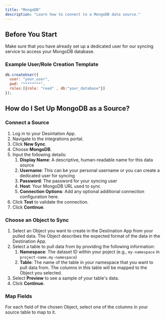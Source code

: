 ```yaml
---
title: "MongoDB"
description: "Learn how to connect to a MongoDB data source."
---
```


## Before You Start 

Make sure that you have already set up a dedicated user for our syncing service to access your MongoDB database. 

### Example User/Role Creation Template

```js
db.createUser({
  user: "your_user",
  pwd: "********",
  roles:[{role: "read" , db:"your_database"}]
});
```

## How do I Set Up MongoDB as a Source?

### Connect a Source

1. Log in to your Desintation App.
2. Navigate to the integrations portal.
3. Click **New Sync**.
4. Choose **MongoDB**.
5. Input the following details:
    1. **Display Name**: A descriptive, human-readable name for this data source
    1. **Username**: This can be your personal username or you can create a dedicated user for syncing
    1. **Password**: The password for your syncing user
    1. **Host**: Your MongoDB URL used to sync
    1. **Connection Options**: Add any optional additional connection configuration here.
6. Click **Test** to validate the connection.
7. Click **Continue**.

### Choose an Object to Sync

1. Select an Object you want to create in the Destination App from your pulled data. The Object describes the expected format of the data in the Destination App.
2. Select a table to pull data from by providing the following information:
    1. **Namespace**: The dataset ID within your poject (e.g., `my-namespace` in `project-name.my-namespace`)
    1. **Table**: The name of the table in your namespace that you want to pull data from. The columns in this table will be mapped to the Object you selected.
3. Select **Preview** to see a sample of your table's data.
4. Click **Continue**.

### Map Fields

For each field of the chosen Object, select one of the columns in your source table to map to it.